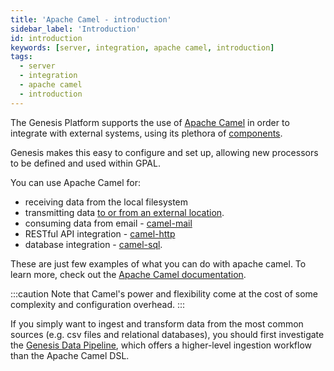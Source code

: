 ```yaml
---
title: 'Apache Camel - introduction'
sidebar_label: 'Introduction'
id: introduction
keywords: [server, integration, apache camel, introduction]
tags:
  - server
  - integration
  - apache camel
  - introduction
---
```


The Genesis Platform supports the use of [Apache Camel](https://camel.apache.org/) in order to integrate with external systems, using its plethora of [components](https://camel.apache.org/components/next/index.html).

Genesis makes this easy to configure and set up, allowing new processors to be defined and used within GPAL.

You can use Apache Camel for:

* receiving data from the local filesystem
* transmitting data [to or from an external location](../../../../getting-started/advanced-learning/loading-feed-data/sftp-and-encryption/).
* consuming data from email - [camel-mail](https://camel.apache.org/components/3.21.x/mail-component.html)
* RESTful API integration - [camel-http](https://camel.apache.org/components/3.21.x/http-component.html)
* database integration - [camel-sql](https://camel.apache.org/components/3.21.x/sql-component.html).

These are just few examples of what you can do with apache camel. To learn more, check out the [Apache Camel documentation](https://camel.apache.org/docs/).

:::caution
Note that Camel's power and flexibility come at the cost of some complexity and configuration overhead.
:::

If you simply want to ingest and transform data from the most common sources (e.g. csv files and relational databases), you should first investigate the [Genesis Data Pipeline](../../../../server/integration/data-pipeline/introduction/), which offers a higher-level ingestion workflow than the Apache Camel DSL.
